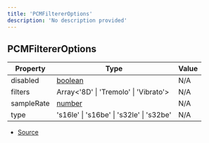 ```yaml
---
title: 'PCMFiltererOptions'
description: 'No description provided'
---
```


## PCMFiltererOptions

| Property   | Type                                                                                                | Value |
| ---------- | --------------------------------------------------------------------------------------------------- | ----- |
| disabled   | [boolean](https://developer.mozilla.org/en-US/docs/Web/JavaScript/Reference/Global_Objects/Boolean) | N/A   |
| filters    | Array\<'8D' \| 'Tremolo' \| 'Vibrato'>                                                              | N/A   |
| sampleRate | [number](https://developer.mozilla.org/en-US/docs/Web/JavaScript/Reference/Global_Objects/Number)   | N/A   |
| type       | 's16le' \| 's16be' \| 's32le' \| 's32be'                                                            | N/A   |

- [Source](https://github.com/androz2091/discord-player/blob/ce04b3f4c6671029ce4d4aa9090e56ac7e7f5666/packages/equalizer/src/audio/AudioFilter.ts#L22)
